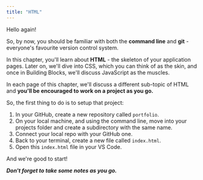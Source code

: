 ```yaml
---
title: "HTML"
---
```


Hello again!

So, by now, you should be familiar with both the **command line** and **git** - everyone's favourite version control system.

In this chapter, you'll learn about **HTML** - the skeleton of your application pages. Later on, we'll dive into CSS, which you can think of as the skin, and once in Building Blocks, we'll discuss JavaScript as the muscles.

In each page of this chapter, we'll discuss a different sub-topic of HTML and **you'll be encouraged to work on a project as you go.**

So, the first thing to do is to setup that project:

1. In your GitHub, create a new repository called `portfolio`.
2. On your local machine, and using the command line, move into your projects folder and create a subdirectory with the same name.
3. Connect your local repo with your GitHub one.
4. Back to your terminal, create a new file called `index.html`.
5. Open this `index.html` file in your VS Code.

And we're good to start!

***Don't forget to take some notes as you go.***